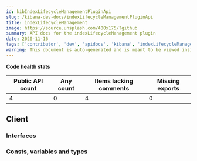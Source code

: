 ```yaml
---
id: kibIndexLifecycleManagementPluginApi
slug: /kibana-dev-docs/indexLifecycleManagementPluginApi
title: indexLifecycleManagement
image: https://source.unsplash.com/400x175/?github
summary: API docs for the indexLifecycleManagement plugin
date: 2020-11-16
tags: ['contributor', 'dev', 'apidocs', 'kibana', 'indexLifecycleManagement']
warning: This document is auto-generated and is meant to be viewed inside our experimental, new docs system. Reach out in #docs-engineering for more info.
---
```






**Code health stats**

| Public API count  | Any count | Items lacking comments | Missing exports | 
|-------------------|-----------|------------------------|-----------------|
| 4 | 0 | 4 | 0 |

## Client

### Interfaces
<DocDefinitionList data={indexLifecycleManagementObj.client.interfaces}/>

### Consts, variables and types
<DocDefinitionList data={indexLifecycleManagementObj.client.misc}/>

